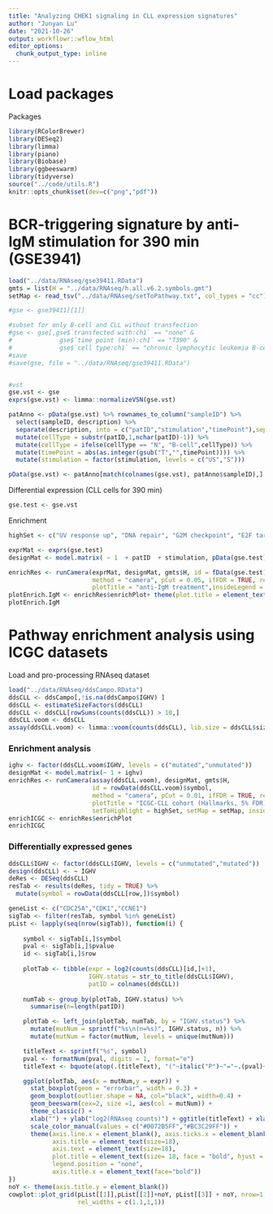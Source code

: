 ```yaml
---
title: "Analyzing CHEK1 signaling in CLL expression signatures"
author: "Junyan Lu"
date: "2021-10-26"
output: workflowr::wflow_html
editor_options:
  chunk_output_type: inline
---
```


# Load packages

Packages
```r
library(RColorBrewer)
library(DESeq2)
library(limma)
library(piano)
library(Biobase)
library(ggbeeswarm)
library(tidyverse)
source("../code/utils.R")
knitr::opts_chunk$set(dev=c("png","pdf"))
```

# BCR-triggering signature by anti-IgM stimulation for 390 min  (GSE3941)

```r
load("../data/RNAseq/gse39411.RData")
gmts = list(H = "../data/RNAseq/h.all.v6.2.symbols.gmt")
setMap <- read_tsv("../data/RNAseq/setToPathway.txt", col_types = "cc")
```

```r
#gse <- gse39411[[1]]

#subset for only B-cell and CLL without transfection
#gse <- gse[,gse$`transfected with:ch1` == "none" &
#             gse$`time point (min):ch1` == "T390" &
#             gse$`cell type:ch1` == "chronic lymphocytic leukemia B-cell"]
#save
#save(gse, file = "../data/RNAseq/gse39411.RData")


#vst
gse.vst <- gse
exprs(gse.vst) <- limma::normalizeVSN(gse.vst)

patAnno <- pData(gse.vst) %>% rownames_to_column("sampleID") %>%
  select(sampleID, description) %>%
  separate(description, into = c("patID","stimulation","timePoint"),sep = "_") %>%
  mutate(cellType = substr(patID,1,nchar(patID)-1)) %>%
  mutate(cellType = ifelse(cellType == "N", "B-cell",cellType)) %>%
  mutate(timePoint = abs(as.integer(gsub("T","",timePoint)))) %>%
  mutate(stimulation = factor(stimulation, levels = c("US","S")))

pData(gse.vst) <- patAnno[match(colnames(gse.vst), patAnno$sampleID),]
```

Differential expression (CLL cells for 390 min)
```r
gse.test <- gse.vst
```


Enrichment
```r
highSet <- c("UV response up", "DNA repair", "G2M checkpoint", "E2F targets")

exprMat <- exprs(gse.test)
designMat <- model.matrix( ~ 1  + patID  + stimulation, pData(gse.test))

enrichRes <- runCamera(exprMat, designMat, gmts$H, id = fData(gse.test)$`Gene Symbol`,
                       method = "camera", pCut = 0.05, ifFDR = TRUE, removePrefix = "HALLMARK_",
                       plotTitle = "anti-IgM treatment",insideLegend = TRUE, setToHighlight = highSet, setMap = setMap)
plotEnrich.IgM <- enrichRes$enrichPlot+ theme(plot.title = element_text(size=18, face = "bold"))
plotEnrich.IgM

```

# Pathway enrichment analysis using ICGC datasets

Load and pro-processing RNAseq dataset
```r
load("../data/RNAseq/ddsCampo.RData")
ddsCLL <- ddsCampo[,!is.na(ddsCampo$IGHV) ]
ddsCLL <- estimateSizeFactors(ddsCLL)
ddsCLL <- ddsCLL[rowSums(counts(ddsCLL)) > 10,]
ddsCLL.voom <- ddsCLL
assay(ddsCLL.voom) <- limma::voom(counts(ddsCLL), lib.size = ddsCLL$sizeFactor)$E
```

### Enrichment analysis

```r
ighv <- factor(ddsCLL.voom$IGHV, levels = c("mutated","unmutated"))
designMat <- model.matrix(~ 1 + ighv)
enrichRes <- runCamera(assay(ddsCLL.voom), designMat, gmts$H, 
                       id = rowData(ddsCLL.voom)$symbol, 
                       method = "camera", pCut = 0.01, ifFDR = TRUE, removePrefix = "HALLMARK_",
                       plotTitle = "ICGC-CLL cohort (Hallmarks, 5% FDR)", 
                       setToHighlight = highSet, setMap = setMap, insideLegend = TRUE)
enrichICGC <- enrichRes$enrichPlot
enrichICGC
```

### Differentially expressed genes
```r
ddsCLL$IGHV <- factor(ddsCLL$IGHV, levels = c("unmutated","mutated"))
design(ddsCLL) <- ~ IGHV
deRes <- DESeq(ddsCLL)
resTab <- results(deRes, tidy = TRUE) %>%
  mutate(symbol = rowData(ddsCLL[row,])$symbol)
```


```r
geneList <- c("CDC25A","CDK1","CCNE1")
sigTab <- filter(resTab, symbol %in% geneList)
pList <- lapply(seq(nrow(sigTab)), function(i) {
    
    symbol <- sigTab[i,]$symbol
    pval <- sigTab[i,]$pvalue
    id <- sigTab[i,]$row
    
    plotTab <- tibble(expr = log2(counts(ddsCLL)[id,]+1),
                      IGHV.status = str_to_title(ddsCLL$IGHV),
                      patID = colnames(ddsCLL))
      
    numTab <- group_by(plotTab, IGHV.status) %>%
      summarise(n=length(patID))

    plotTab <- left_join(plotTab, numTab, by = "IGHV.status") %>%
      mutate(mutNum = sprintf("%s\n(n=%s)", IGHV.status, n)) %>%
      mutate(mutNum = factor(mutNum, levels = unique(mutNum)))

    titleText <- sprintf("%s", symbol)
    pval <- formatNum(pval, digits = 1, format="e")
    titleText <- bquote(atop(.(titleText), "("~italic("P")~"="~.(pval)~")"))

    ggplot(plotTab, aes(x = mutNum,y = expr)) +
      stat_boxplot(geom = "errorbar", width = 0.3) +
      geom_boxplot(outlier.shape = NA, col="black", width=0.4) +
      geom_beeswarm(cex=2, size =1, aes(col = mutNum)) + 
      theme_classic() +
      xlab("") + ylab("log2(RNAseq counts)") + ggtitle(titleText) + xlab("") +
      scale_color_manual(values = c("#0072B5FF","#BC3C29FF")) +
      theme(axis.line.x = element_blank(), axis.ticks.x = element_blank(),
            axis.title = element_text(size=18),
            axis.text = element_text(size=18),
            plot.title = element_text(size= 18, face = "bold", hjust = 0.5),
            legend.position = "none",
            axis.title.x = element_text(face="bold"))
})
noY <- theme(axis.title.y = element_blank())
cowplot::plot_grid(pList[[1]],pList[[2]]+noY, pList[[3]] + noY, nrow=1,
                   rel_widths = c(1.1,1,1))
```

